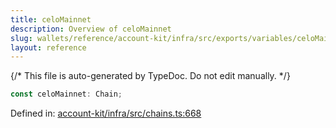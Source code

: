 ```yaml
---
title: celoMainnet
description: Overview of celoMainnet
slug: wallets/reference/account-kit/infra/src/exports/variables/celoMainnet
layout: reference
---
```


{/* This file is auto-generated by TypeDoc. Do not edit manually. */}

```ts
const celoMainnet: Chain;
```

Defined in: [account-kit/infra/src/chains.ts:668](https://github.com/alchemyplatform/aa-sdk/blob/08ef11b1fc98663df6a97fa93722c7f14b33f1cc/account-kit/infra/src/chains.ts#L668)

